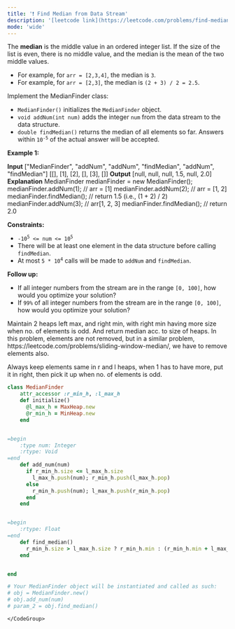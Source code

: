 ```yaml
---
title: '❗️ Find Median from Data Stream'
description: '[leetcode link](https://leetcode.com/problems/find-median-from-data-stream/description/)'
mode: 'wide'
---
```

<Tabs>
  <Tab title="Question" icon="circle-question" iconType="regular">
    <Card>
      <p>The <strong>median</strong> is the middle value in an ordered integer list. If the size of the list is even, there is no middle value, and the median is the mean of the two middle values.</p>  <ul>  <li>For example, for <code>arr = [2,3,4]</code>, the median is <code>3</code>.</li>  <li>For example, for <code>arr = [2,3]</code>, the median is <code>(2 + 3) / 2 = 2.5</code>.</li> </ul>  <p>Implement the MedianFinder class:</p>  <ul>  <li><code>MedianFinder()</code> initializes the <code>MedianFinder</code> object.</li>  <li><code>void addNum(int num)</code> adds the integer <code>num</code> from the data stream to the data structure.</li>  <li><code>double findMedian()</code> returns the median of all elements so far. Answers within <code>10<sup>-5</sup></code> of the actual answer will be accepted.</li> </ul>   <p><strong class="example">Example 1:</strong></p>   <strong>Input</strong> [&quot;MedianFinder&quot;, &quot;addNum&quot;, &quot;addNum&quot;, &quot;findMedian&quot;, &quot;addNum&quot;, &quot;findMedian&quot;] [[], [1], [2], [], [3], []] <strong>Output</strong> [null, null, null, 1.5, null, 2.0]  <strong>Explanation</strong> MedianFinder medianFinder = new MedianFinder(); medianFinder.addNum(1);    // arr = [1] medianFinder.addNum(2);    // arr = [1, 2] medianFinder.findMedian(); // return 1.5 (i.e., (1 + 2) / 2) medianFinder.addNum(3);    // arr[1, 2, 3] medianFinder.findMedian(); // return 2.0    <p><strong>Constraints:</strong></p>  <ul>  <li><code>-10<sup>5</sup> &lt;= num &lt;= 10<sup>5</sup></code></li>  <li>There will be at least one element in the data structure before calling <code>findMedian</code>.</li>  <li>At most <code>5 * 10<sup>4</sup></code> calls will be made to <code>addNum</code> and <code>findMedian</code>.</li> </ul>   <p><strong>Follow up:</strong></p>  <ul>  <li>If all integer numbers from the stream are in the range <code>[0, 100]</code>, how would you optimize your solution?</li>  <li>If <code>99%</code> of all integer numbers from the stream are in the range <code>[0, 100]</code>, how would you optimize your solution?</li> </ul> 
    </Card>
  </Tab>
  <Tab title="Solution" icon="lightbulb" iconType="regular" >
    <Card>
      Maintain 2 heaps left max, and right min, with right min having more size when no. of elements is odd. And return median acc. to size of heaps. In this problem, elements are not removed, but in a similar problem, https://leetcode.com/problems/sliding-window-median/, we have to remove elements also. 

Always keep elements same in r and l heaps, when 1 has to have more, put it in right, then pick it up when no. of elements is odd.
    </Card>
  <Expandable title="code">
    <CodeGroup dropdown>
```ruby title="Find Median from Data Stream" lines
class MedianFinder
    attr_accessor :r_min_h, :l_max_h
    def initialize()
      @l_max_h = MaxHeap.new
      @r_min_h = MinHeap.new
    end


=begin
    :type num: Integer
    :rtype: Void
=end
    def add_num(num)
      if r_min_h.size <= l_max_h.size
        l_max_h.push(num); r_min_h.push(l_max_h.pop)
      else
        r_min_h.push(num); l_max_h.push(r_min_h.pop)
      end
    end


=begin
    :rtype: Float
=end
    def find_median()
      r_min_h.size > l_max_h.size ? r_min_h.min : (r_min_h.min + l_max_h.max)/2.0
    end


end

# Your MedianFinder object will be instantiated and called as such:
# obj = MedianFinder.new()
# obj.add_num(num)
# param_2 = obj.find_median()
```
    </CodeGroup>
  </Expandable>
  </Tab>
</Tabs>